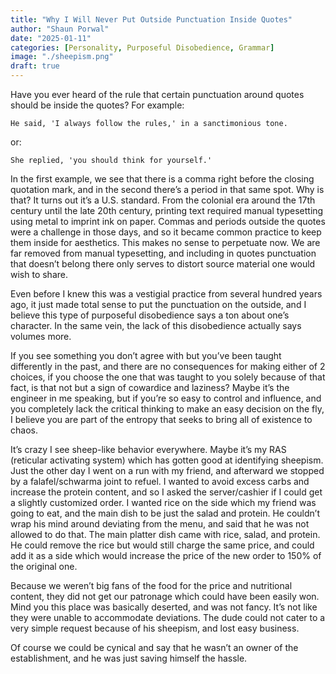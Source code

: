 ```yaml
---
title: "Why I Will Never Put Outside Punctuation Inside Quotes"
author: "Shaun Porwal"
date: "2025-01-11"
categories: [Personality, Purposeful Disobedience, Grammar]
image: "./sheepism.png"
draft: true
---
```


Have you ever heard of the rule that certain punctuation around quotes should be inside the quotes? For example:

`He said, 'I always follow the rules,' in a sanctimonious tone.`

or:

`She replied, 'you should think for yourself.'`

In the first example, we see that there is a comma right before the closing quotation mark, and in the second there's a period in that same spot. Why is that? It turns out it's a U.S. standard. From the colonial era around the 17th century until the late 20th century, printing text required manual typesetting using metal to imprint ink on paper. Commas and periods outside the quotes were a challenge in those days, and so it became common practice to keep them inside for aesthetics. This makes no sense to perpetuate now. We are far removed from manual typesetting, and including in quotes punctuation that doesn't belong there only serves to distort source material one would wish to share.

Even before I knew this was a vestigial practice from several hundred years ago, it just made total sense to put the punctuation on the outside, and I believe this type of purposeful disobedience says a ton about one's character. In the same vein, the lack of this disobedience actually says volumes more.

If you see something you don't agree with but you've been taught differently in the past, and there are no consequences for making either of 2 choices, if you choose the one that was taught to you solely because of that fact, is that not but a sign of cowardice and laziness? Maybe it's the engineer in me speaking, but if you're so easy to control and influence, and you completely lack the critical thinking to make an easy decision on the fly, I believe you are part of the entropy that seeks to bring all of existence to chaos. 

It's crazy I see sheep-like behavior everywhere. Maybe it's my RAS (reticular activating system) which has gotten good at identifying sheepism. Just the other day I went on a run with my friend, and afterward we stopped by a falafel/schwarma joint to refuel. I wanted to avoid excess carbs and increase the protein content, and so I asked the server/cashier if I could get a slightly customized order. I wanted rice on the side which my friend was going to eat, and the main dish to be just the salad and protein. He couldn't wrap his mind around deviating from the menu, and said that he was not allowed to do that. The main platter dish came with rice, salad, and protein. He could remove the rice but would still charge the same price, and could add it as a side which would increase the price of the new order to 150% of the original one.

Because we weren't big fans of the food for the price and nutritional content, they did not get our patronage which could have been easily won. Mind you this place was basically deserted, and was not fancy. It's not like they were unable to accommodate deviations. The dude could not cater to a very simple request because of his sheepism, and lost easy business. 

Of course we could be cynical and say that he wasn't an owner of the establishment, and he was just saving himself the hassle.

